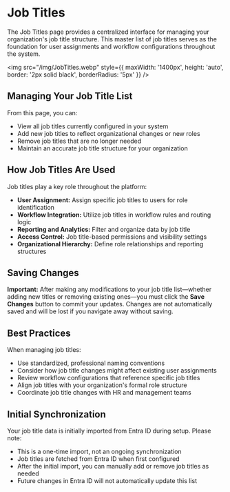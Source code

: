 # Job Titles

The Job Titles page provides a centralized interface for managing your organization's job title structure. This master list of job titles serves as the foundation for user assignments and workflow configurations throughout the system.

<img src="/img/JobTitles.webp" style={{ maxWidth: '1400px', height: 'auto', border: '2px solid black', borderRadius: '5px' }} />

## Managing Your Job Title List

From this page, you can:
- View all job titles currently configured in your system
- Add new job titles to reflect organizational changes or new roles
- Remove job titles that are no longer needed
- Maintain an accurate job title structure for your organization

## How Job Titles Are Used

Job titles play a key role throughout the platform:
- **User Assignment:** Assign specific job titles to users for role identification
- **Workflow Integration:** Utilize job titles in workflow rules and routing logic
- **Reporting and Analytics:** Filter and organize data by job title
- **Access Control:** Job title-based permissions and visibility settings
- **Organizational Hierarchy:** Define role relationships and reporting structures

## Saving Changes

**Important:** After making any modifications to your job title list—whether adding new titles or removing existing ones—you must click the **Save Changes** button to commit your updates. Changes are not automatically saved and will be lost if you navigate away without saving.

## Best Practices

When managing job titles:
- Use standardized, professional naming conventions
- Consider how job title changes might affect existing user assignments
- Review workflow configurations that reference specific job titles
- Align job titles with your organization's formal role structure
- Coordinate job title changes with HR and management teams

## Initial Synchronization

Your job title data is initially imported from Entra ID during setup. Please note:
- This is a one-time import, not an ongoing synchronization
- Job titles are fetched from Entra ID when first configured
- After the initial import, you can manually add or remove job titles as needed
- Future changes in Entra ID will not automatically update this list
